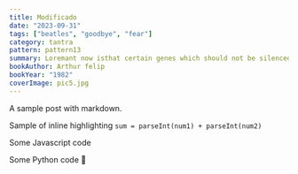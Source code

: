 ```yaml
---
title: Modificado
date: "2023-09-31"
tags: ["beatles", "goodbye", "fear"]
category: tantra
pattern: pattern13
summary: Loremant now isthat certain genes which should not be silenced, are. Thus, certain means of expression aresuppressed, which is often the case in depression. None of this means that methylation“causes” the affliction but rather, there are adverse events very early in life that increase itsproduction.
bookAuthor: Arthur felip
bookYear: "1982"
coverImage: pic5.jpg
---
```


A sample post with markdown.



Sample of inline highlighting `sum = parseInt(num1) + parseInt(num2)`


Some Javascript code

Some Python code 🐍
